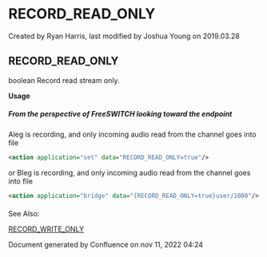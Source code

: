 
# RECORD_READ_ONLY 

 Created by  Ryan Harris, last modified by  Joshua Young on 2019.03.28

## RECORD_READ_ONLY

boolean Record read stream only.

**Usage**

##### From the perspective of FreeSWITCH looking toward the endpoint

Aleg is recording, and only incoming audio read from the channel goes into file

```xml
<action application="set" data="RECORD_READ_ONLY=true"/>
```

or Bleg is recording, and only incoming audio read from the channel goes into file

```xml
<action application="bridge" data="{RECORD_READ_ONLY=true}user/1000"/>
```

####   
  
  
See Also:

[RECORD\_WRITE\_ONLY](./RECORD_WRITE_ONLY_16354620.mdx#see-also)  
  
  
Document generated by Confluence on nov 11, 2022 04:24
